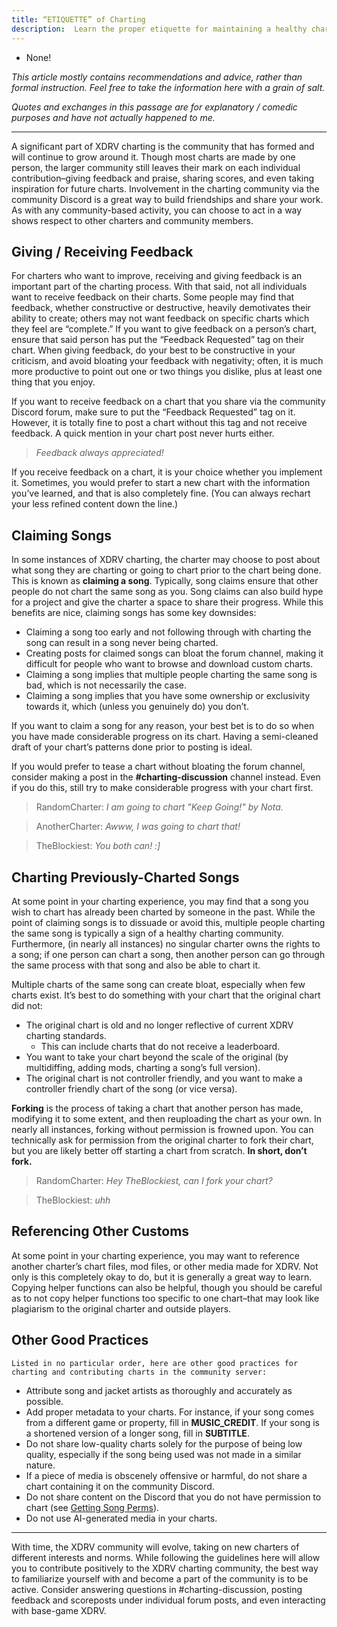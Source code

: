 ```yaml
---
title: “ETIQUETTE” of Charting
description:  Learn the proper etiquette for maintaining a healthy charting community.
---
```


<Aside type="note" title="Recommended Precursors">

- None!

*This article mostly contains recommendations and advice, rather than formal instruction. Feel free to take the information here with a grain of salt.*

*Quotes and exchanges in this passage are for explanatory / comedic purposes and have not actually happened to me.*

</Aside>

---
 
A significant part of XDRV charting is the community that has formed and will continue to grow around it. Though most charts are made by one person, the larger community still leaves their mark on each individual contribution–giving feedback and praise, sharing scores, and even taking inspiration for future charts. Involvement in the charting community via the community Discord is a great way to build friendships and share your work. As with any community-based activity, you can choose to act in a way shows respect to other charters and community members.

## Giving / Receiving Feedback

For charters who want to improve, receiving and giving feedback is an important part of the charting process. With that said, not all individuals want to receive feedback on their charts. Some people may find that feedback, whether constructive or destructive, heavily demotivates their ability to create; others may not want feedback on specific charts which they feel are “complete.” If you want to give feedback on a person’s chart, ensure that said person has put the “Feedback Requested” tag on their chart. When giving feedback, do your best to be constructive in your criticism, and avoid bloating your feedback with negativity; often, it is much more productive to point out one or two things you dislike, plus at least one thing that you enjoy.

<Aside type="tip" title="Feedback Requested Tag">

If you want to receive feedback on a chart that you share via the community Discord forum, make sure to put the “Feedback Requested” tag on it. However, it is totally fine to post a chart without this tag and not receive feedback. A quick mention in your chart post never hurts either.

> *Feedback always appreciated!*

</Aside>

If you receive feedback on a chart, it is your choice whether you implement it. Sometimes, you would prefer to start a new chart with the information you’ve learned, and that is also completely fine. (You can always rechart your less refined content down the line.)

## Claiming Songs

In some instances of XDRV charting, the charter may choose to post about what song they are charting or going to chart prior to the chart being done. This is known as **claiming a song**. Typically, song claims ensure that other people do not chart the same song as you. Song claims can also build hype for a project and give the charter a space to share their progress. While this benefits are nice, claiming songs has some key downsides:

- Claiming a song too early and not following through with charting the song can result in a song never being charted.
- Creating posts for claimed songs can bloat the forum channel, making it difficult for people who want to browse and download custom charts.
- Claiming a song implies that multiple people charting the same song is bad, which is not necessarily the case.
- Claiming a song implies that you have some ownership or exclusivity towards it, which (unless you genuinely do) you don’t.

If you want to claim a song for any reason, your best bet is to do so when you have made considerable progress on its chart. Having a semi-cleaned draft of your chart’s patterns done prior to posting is ideal.

<Aside type="tip" title="Alternative Claiming">

If you would prefer to tease a chart without bloating the forum channel, consider making a post in the **#charting-discussion** channel instead. Even if you do this, still try to make considerable progress with your chart first.

> RandomCharter: *I am going to chart "Keep Going!" by Nota.*

> AnotherCharter: *Awww, I was going to chart that!*

> TheBlockiest: *You both can! :]*

</Aside>

## Charting Previously-Charted Songs

At some point in your charting experience, you may find that a song you wish to chart has already been charted by someone in the past. While the point of claiming songs is to dissuade or avoid this, multiple people charting the same song is typically a sign of a healthy charting community. Furthermore, (in nearly all instances) no singular charter owns the rights to a song; if one person can chart a song, then another person can go through the same process with that song and also be able to chart it.

Multiple charts of the same song can create bloat, especially when few charts exist. It’s best to do something with your chart that the original chart did not:

- The original chart is old and no longer reflective of current XDRV charting standards.
	- This can include charts that do not receive a leaderboard.
- You want to take your chart beyond the scale of the original (by multidiffing, adding mods, charting a song’s full version).
- The original chart is not controller friendly, and you want to make a controller friendly chart of the song (or vice versa).

<Aside type="caution" title="Forking">

**Forking** is the process of taking a chart that another person has made, modifying it to some extent, and then reuploading the chart as your own. In nearly all instances, forking without permission is frowned upon. You can technically ask for permission from the original charter to fork their chart, but you are likely better off starting a chart from scratch. **In short, don’t fork.**

> RandomCharter: *Hey TheBlockiest, can I fork your chart?*

> TheBlockiest: *uhh*

</Aside>

## Referencing Other Customs

At some point in your charting experience, you may want to reference another charter’s chart files, mod files, or other media made for XDRV. Not only is this completely okay to do, but it is generally a great way to learn. Copying helper functions can also be helpful, though you should be careful as to not copy helper functions too specific to one chart–that may look like plagiarism to the original charter and outside players.

## Other Good Practices

	Listed in no particular order, here are other good practices for charting and contributing charts in the community server:

- Attribute song and jacket artists as thoroughly and accurately as possible.
- Add proper metadata to your charts. For instance, if your song comes from a different game or property, fill in **MUSIC_CREDIT**. If your song is a shortened version of a longer song, fill in **SUBTITLE**.
- Do not share low-quality charts solely for the purpose of being low quality, especially if the song being used was not made in a similar nature.
- If a piece of media is obscenely offensive or harmful, do not share a chart containing it on the community Discord.
- Do not share content on the Discord that you do not have permission to chart (see [Getting Song Perms](/xdrv-charting-guide/misc/song-perms/misc/song-perms)).
- Do not use AI-generated media in your charts.

---

With time, the XDRV community will evolve, taking on new charters of different interests and norms.  While following the guidelines here will allow you to contribute positively to the XDRV charting community, the best way to familiarize yourself with and become a part of the community is to be active. Consider answering questions in #charting-discussion, posting feedback and scoreposts under individual forum posts, and even interacting with base-game XDRV.